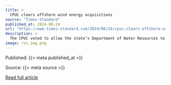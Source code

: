 ```yaml
---
title: >
  CPUC clears offshore wind energy acquisitions
source: "Times-Standard"
published_at: 2024-08-24
url: "https://www.times-standard.com/2024/08/24/cpuc-clears-offshore-wind-energy-acquisitions/"
description: >
  The CPUC voted to allow the state’s Department of Water Resources to acquire 10.6 gigawatts of renewable energy by 2037, 7.6 of which must be from offshore wind. California’s renewable energy goals — 25 gigawatts of renewable energy by 2045, enough to achieve net zero carbon emissions — almost certainly cannot be met without offshore wind development, including the farm slated for off the coast of Humboldt County.
image: rss_img.png
---
```



  Published: {{< meta published_at >}}
  

  Source: {{< meta source >}}
  

  [Read full article]({{< meta url >}}){target='blank'}
  

